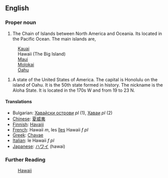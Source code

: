 ==English==

===Proper noun===

# The Chain of Islands between North America and Oceania.  Its located in the Pacific Ocean.  The main islands are, 
:[[Kauai]]
:Hawaii (The Big Island)
:[[Maui]]
:[[Molokai]]
:[[Oahu]]

# A state of the United States of America. The capital is Honolulu on the island of Oahu.  It is the 50th state formed in history.  The nickname is the Aloha State.  It is located in the 170s W and from 19 to 23 N.

====Translations====

*Bulgarian: [[Хавайски острови]] ''pl'' (1), [[Хаваи]] ''pl'' (2)
*[[Chinese]]: [[夏威夷]]
*[[Finnish]]: [[Havaiji]]
*[[French]]: Hawaii ''m'', les [[îles]] Hawaii ''f pl''
*[[Greek]]: [[Chavae]]
*[[Italian]]: le Hawaii ''f pl''
*[[Japanese]]: [[ハワイ]] (hawai)

===Further Reading===

:[[en:Hawaii|Hawaii]]